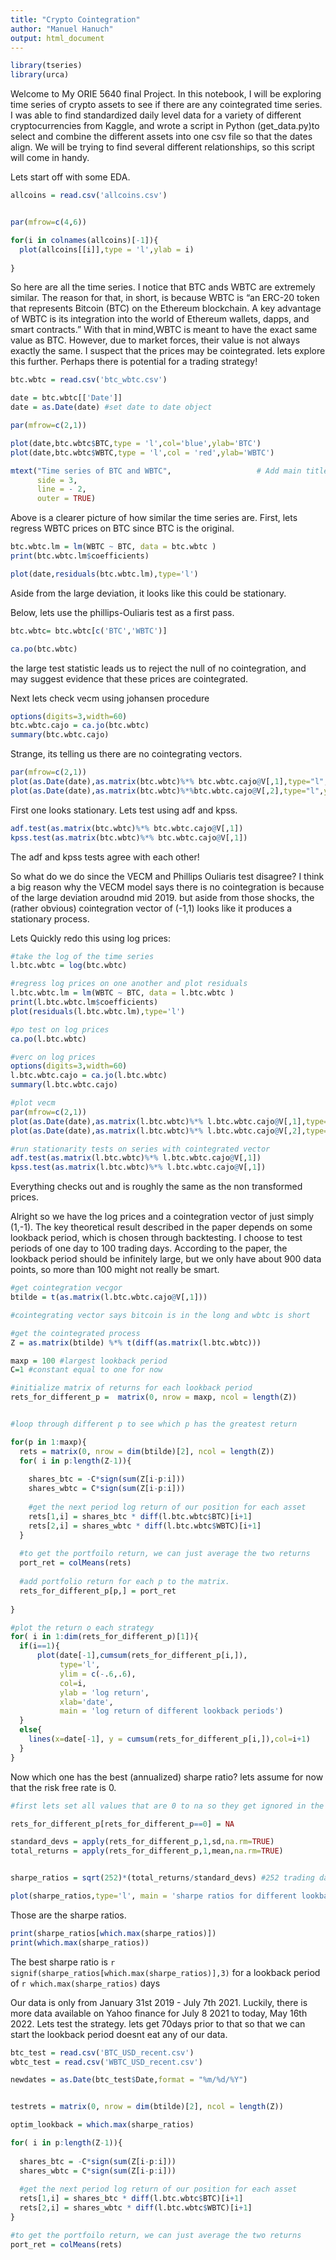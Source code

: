 ```yaml
---
title: "Crypto Cointegration"
author: "Manuel Hanuch"
output: html_document
---
```


```r
library(tseries)
library(urca)
```

Welcome to My ORIE 5640 final Project. In this notebook, I will be exploring time series of crypto assets to see if there are any cointegrated time series. I was able to find standardized daily level data for a variety of different cryptocurrencies from Kaggle, and wrote a script in Python (get_data.py)to select and combine the different assets into one csv file so that the dates align. We will be trying to find several different relationships, so this script will come in handy. 

Lets start off with some EDA. 


```r
allcoins = read.csv('allcoins.csv')


par(mfrow=c(4,6))

for(i in colnames(allcoins)[-1]){
  plot(allcoins[[i]],type = 'l',ylab = i)
  
}

```


So here are all the time series. I notice that BTC ands WBTC are extremely similar. The reason for that, in short, is because WBTC is "an ERC-20 token that represents Bitcoin (BTC) on the Ethereum blockchain. A key advantage of WBTC is its integration into the world of Ethereum wallets, dapps, and smart contracts." With that in mind,WBTC is meant to have the exact same value as BTC. However, due to market forces, their value is not always exactly the same. I suspect that the prices may be cointegrated. lets explore this further. Perhaps there is potential for a trading strategy!



```r
btc.wbtc = read.csv('btc_wbtc.csv')

date = btc.wbtc[['Date']]
date = as.Date(date) #set date to date object

par(mfrow=c(2,1))

plot(date,btc.wbtc$BTC,type = 'l',col='blue',ylab='BTC')
plot(date,btc.wbtc$WBTC,type = 'l',col = 'red',ylab='WBTC')

mtext("Time series of BTC and WBTC",                   # Add main title
      side = 3,
      line = - 2,
      outer = TRUE)
```

Above is a clearer picture of how similar the time series are. First, lets regress WBTC prices on BTC since BTC is the original.

```r
btc.wbtc.lm = lm(WBTC ~ BTC, data = btc.wbtc )
print(btc.wbtc.lm$coefficients)

plot(date,residuals(btc.wbtc.lm),type='l')
```
Aside from the large deviation, it looks like this could be stationary. 


Below, lets use the phillips-Ouliaris test as a first pass.

```r
btc.wbtc= btc.wbtc[c('BTC','WBTC')]

ca.po(btc.wbtc)

```

the large test statistic leads us to reject the null of no cointegration, and may suggest evidence that these prices are cointegrated. 

Next lets check vecm using johansen procedure
```r


options(digits=3,width=60)
btc.wbtc.cajo = ca.jo(btc.wbtc)
summary(btc.wbtc.cajo)


```

Strange, its telling us there are no cointegrating vectors.


```r
par(mfrow=c(2,1))
plot(as.Date(date),as.matrix(btc.wbtc)%*% btc.wbtc.cajo@V[,1],type="l",ylab="first projection")
plot(as.Date(date),as.matrix(btc.wbtc)%*%btc.wbtc.cajo@V[,2],type="l",ylab="second projection")
```



First one looks stationary. Lets test using adf and kpss.
```r
adf.test(as.matrix(btc.wbtc)%*% btc.wbtc.cajo@V[,1])
kpss.test(as.matrix(btc.wbtc)%*% btc.wbtc.cajo@V[,1])
```

The adf and kpss tests agree with each other! 

So what do we do since the VECM and Phillips Ouliaris test disagree? I think a big reason why the VECM model says there is no cointegration is because of the large deviation aroudnd mid 2019. but aside from those shocks, the (rather obvious) cointegration vector of (-1,1) looks like it produces a stationary process. 

Lets Quickly redo this using log prices:
```r
#take the log of the time series
l.btc.wbtc = log(btc.wbtc)

#regress log prices on one another and plot residuals
l.btc.wbtc.lm = lm(WBTC ~ BTC, data = l.btc.wbtc )
print(l.btc.wbtc.lm$coefficients)
plot(residuals(l.btc.wbtc.lm),type='l')

#po test on log prices
ca.po(l.btc.wbtc)

#verc on log prices
options(digits=3,width=60)
l.btc.wbtc.cajo = ca.jo(l.btc.wbtc)
summary(l.btc.wbtc.cajo)

#plot vecm
par(mfrow=c(2,1))
plot(as.Date(date),as.matrix(l.btc.wbtc)%*% l.btc.wbtc.cajo@V[,1],type="l",ylab="first projection")
plot(as.Date(date),as.matrix(l.btc.wbtc)%*% l.btc.wbtc.cajo@V[,2],type="l",ylab="second projection")

#run stationarity tests on series with cointegrated vector
adf.test(as.matrix(l.btc.wbtc)%*% l.btc.wbtc.cajo@V[,1])
kpss.test(as.matrix(l.btc.wbtc)%*% l.btc.wbtc.cajo@V[,1])

```

Everything checks out and is roughly the same as the non transformed prices. 

Alright so we have the log prices and a cointegration vector of just simply  (1,-1). The key theoretical result described in the paper depends on some lookback period, which is chosen through backtesting. I choose to test periods of one day to 100 trading days. According to the paper, the lookback period should be infinitely large, but we only have about 900 data points, so more than 100 might not really be smart. 


```r
#get cointegration vecgor
btilde = t(as.matrix(l.btc.wbtc.cajo@V[,1]))

#cointegrating vector says bitcoin is in the long and wbtc is short

#get the cointegrated process
Z = as.matrix(btilde) %*% t(diff(as.matrix(l.btc.wbtc)))

maxp = 100 #largest lookback period
C=1 #constant equal to one for now

#initialize matrix of returns for each lookback period
rets_for_different_p =  matrix(0, nrow = maxp, ncol = length(Z))


#loop through different p to see which p has the greatest return

for(p in 1:maxp){
  rets = matrix(0, nrow = dim(btilde)[2], ncol = length(Z))
  for( i in p:length(Z-1)){
    
    shares_btc = -C*sign(sum(Z[i-p:i]))
    shares_wbtc = C*sign(sum(Z[i-p:i]))
    
    #get the next period log return of our position for each asset
    rets[1,i] = shares_btc * diff(l.btc.wbtc$BTC)[i+1]
    rets[2,i] = shares_wbtc * diff(l.btc.wbtc$WBTC)[i+1]
  }
  
  #to get the portfoilo return, we can just average the two returns
  port_ret = colMeans(rets)
  
  #add portfolio return for each p to the matrix.
  rets_for_different_p[p,] = port_ret
  
}

#plot the return o each strategy
for( i in 1:dim(rets_for_different_p)[1]){
  if(i==1){
      plot(date[-1],cumsum(rets_for_different_p[i,]),
           type='l',
           ylim = c(-.6,.6),
           col=i,
           ylab = 'log return',
           xlab='date',
           main = 'log return of different lookback periods')
  }
  else{
    lines(x=date[-1], y = cumsum(rets_for_different_p[i,]),col=i+1)
  }
}

```

Now which one has the best (annualized) sharpe ratio? lets assume for now that the risk free rate is 0. 

```r
#first lets set all values that are 0 to na so they get ignored in the following calculations. the 0's will throw off sd calculations.

rets_for_different_p[rets_for_different_p==0] = NA

standard_devs = apply(rets_for_different_p,1,sd,na.rm=TRUE)
total_returns = apply(rets_for_different_p,1,mean,na.rm=TRUE)


sharpe_ratios = sqrt(252)*(total_returns/standard_devs) #252 trading days

plot(sharpe_ratios,type='l', main = 'sharpe ratios for different lookback periods',xlab='lookback period')

```

Those are the sharpe ratios. 

```r

print(sharpe_ratios[which.max(sharpe_ratios)])
print(which.max(sharpe_ratios))
```

The best sharpe ratio is `r signif(sharpe_ratios[which.max(sharpe_ratios)],3)` for a lookback period of `r which.max(sharpe_ratios)` days



Our data is only from January 31st 2019 - July 7th 2021. Luckily, there is more data available on Yahoo finance for July 8 2021 to today, May 16th 2022. Lets test the strategy. lets get 70days prior to that so that we can start the lookback period doesnt eat any of our data. 

```r
btc_test = read.csv('BTC_USD_recent.csv')
wbtc_test = read.csv('WBTC_USD_recent.csv')

newdates = as.Date(btc_test$Date,format = "%m/%d/%Y")


testrets = matrix(0, nrow = dim(btilde)[2], ncol = length(Z))

optim_lookback = which.max(sharpe_ratios)

for( i in p:length(Z-1)){
  
  shares_btc = -C*sign(sum(Z[i-p:i]))
  shares_wbtc = C*sign(sum(Z[i-p:i]))
  
  #get the next period log return of our position for each asset
  rets[1,i] = shares_btc * diff(l.btc.wbtc$BTC)[i+1]
  rets[2,i] = shares_wbtc * diff(l.btc.wbtc$WBTC)[i+1]
}

#to get the portfoilo return, we can just average the two returns
port_ret = colMeans(rets)


```











